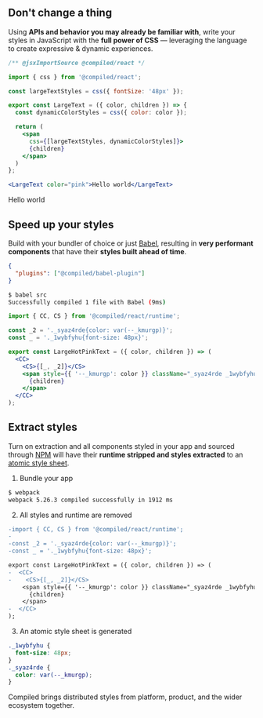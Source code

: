 
## Don't change a thing

Using **APIs and behavior you may already be familiar with**,
write your styles in JavaScript with the **full power of CSS** —
leveraging the language to create expressive & dynamic experiences.

```jsx
/** @jsxImportSource @compiled/react */

import { css } from '@compiled/react';

const largeTextStyles = css({ fontSize: '48px' });

export const LargeText = ({ color, children }) => {
  const dynamicColorStyles = css({ color: color });

  return (
    <span
      css={[largeTextStyles, dynamicColorStyles]}>
      {children}
    </span>
  )
};
```

<!-- prettier-ignore -->
```jsx
<LargeText color="pink">Hello world</LargeText>
```

<LargeText color="pink">Hello world</LargeText>

## Speed up your styles

Build with your bundler of choice or just [Babel](https://babeljs.io/docs/en/config-files),
resulting in **very performant components** that have their **styles built ahead of time**.

```json
{
  "plugins": ["@compiled/babel-plugin"]
}
```

```bash
$ babel src
Successfully compiled 1 file with Babel (9ms)
```

```jsx
import { CC, CS } from '@compiled/react/runtime';

const _2 = '._syaz4rde{color: var(--_kmurgp)}';
const _ = '._1wybfyhu{font-size: 48px}';

export const LargeHotPinkText = ({ color, children }) => (
  <CC>
    <CS>{[_, _2]}</CS>
    <span style={{ '--_kmurgp': color }} className="_syaz4rde _1wybfyhu">
      {children}
    </span>
  </CC>
);
```

## Extract styles

Turn on extraction and all components styled in your app and sourced through [NPM](https://npmjs.com/) will have their **runtime stripped and styles extracted** to an [atomic style sheet](./docs/atomic-css).

1. Bundle your app

```bash
$ webpack
webpack 5.26.3 compiled successfully in 1912 ms
```

2. All styles and runtime are removed

```diff
-import { CC, CS } from '@compiled/react/runtime';
-
-const _2 = '._syaz4rde{color: var(--_kmurgp)}';
-const _ = '._1wybfyhu{font-size: 48px}';

export const LargeHotPinkText = ({ color, children }) => (
-  <CC>
-    <CS>{[_, _2]}</CS>
    <span style={{ '--_kmurgp': color }} className="_syaz4rde _1wybfyhu">
      {children}
    </span>
-  </CC>
);
```

3. An atomic style sheet is generated

```css
._1wybfyhu {
  font-size: 48px;
}
._syaz4rde {
  color: var(--_kmurgp);
}
```

Compiled brings distributed styles from platform,
product,
and the wider ecosystem together.
